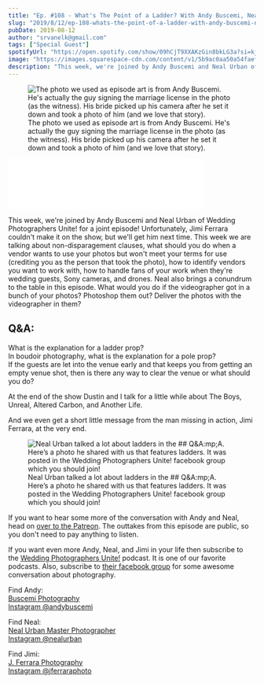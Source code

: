 ```yaml
---
title: "Ep. #108 - What's The Point of a Ladder? With Andy Buscemi, Neal Urban, and Jimi Ferrara of Wedding Photographers Unite!"
slug: "2019/8/12/ep-108-whats-the-point-of-a-ladder-with-andy-buscemi-neal-urban-and-jimi-ferrera-of-wedding-photographers-unite"
pubDate: 2019-08-12
author: "srvanelk@gmail.com"
tags: ["Special Guest"]
spotifyUrl: "https://open.spotify.com/show/09hCjT9XXAKzGin8bkLG3a?si=kjRZvQ1JTb6Ov3HVzSSlWA"
image: "https://images.squarespace-cdn.com/content/v1/5b9ac0aa50a54faef024c950/1565638151244-BW4QZSYDI90TL2XTXJVW/AB-1.jpg?format=original"
description: "This week, we're joined by Andy Buscemi and Neal Urban of Wedding Photographers Unite! for a joint episode! Unfortunately, Jimi Ferrara couldn't make it on the show, but we'll get him next time. This week we are talking about non-disparagement clauses, what should you do when a vendor wants to use your photos but won't meet your terms for use (crediting you as the person that took the photo), how to identify vendors you want to work with, how to handle fans of your work when they're wedding guests, Sony cameras, and drones. Neal also brings a conundrum to the table in this episode. What would you do if the videographer got in a bunch of your photos? Photoshop them out? Deliver the photos with the videographer in them?"
---
```


<figure>
  <img src="https://images.squarespace-cdn.com/content/v1/5b9ac0aa50a54faef024c950/1565638151244-BW4QZSYDI90TL2XTXJVW/AB-1.jpg?format=original" alt=" The photo we used as episode art is from Andy Buscemi. He's actually the guy signing the marriage license in the photo (as the witness). His bride picked up his camera after he set it down and took a photo of him (and we love that story). " />
  <figcaption>The photo we used as episode art is from Andy Buscemi. He's actually the guy signing the marriage license in the photo (as the witness). His bride picked up his camera after he set it down and took a photo of him (and we love that story).</figcaption>
</figure>
<iframe class="embedly-embed" src="//cdn.embedly.com/widgets/media.html?src=https%3A%2F%2Fanchor.fm%2Fweddingphotohangover%2Fembed%2Fepisodes%2FEp--108---Whats-The-Point-of-a-Ladder--With-Andy-Buscemi--Neal-Urban--and-Jimi-Ferrera-of-Wedding-Photographers-Unite-e4u406&url=https%3A%2F%2Fanchor.fm%2Fweddingphotohangover%2Fepisodes%2FEp--108---Whats-The-Point-of-a-Ladder--With-Andy-Buscemi--Neal-Urban--and-Jimi-Ferrera-of-Wedding-Photographers-Unite-e4u406&image=https%3A%2F%2Fd3t3ozftmdmh3i.cloudfront.net%2Fproduction%2Fpodcast_uploaded_episode400%2F805714%2F805714-1565636895851-730b63316f7bc.jpg&key=61d05c9d54e8455ea7a9677c366be814&type=text%2Fhtml&schema=anchor&wmode=opaque" width="400" height="102" scrolling="no" frameborder="0" allow="autoplay; fullscreen" allowfullscreen="true"></iframe>

This week, we're joined by Andy Buscemi and Neal Urban of Wedding Photographers Unite! for a joint episode! Unfortunately, Jimi Ferrara couldn't make it on the show, but we'll get him next time. This week we are talking about non-disparagement clauses, what should you do when a vendor wants to use your photos but won't meet your terms for use (crediting you as the person that took the photo), how to identify vendors you want to work with, how to handle fans of your work when they're wedding guests, Sony cameras, and drones. Neal also brings a conundrum to the table in this episode. What would you do if the videographer got in a bunch of your photos? Photoshop them out? Deliver the photos with the videographer in them?

## Q&A:  
What is the explanation for a ladder prop?  
In boudoir photography, what is the explanation for a pole prop?  
If the guests are let into the venue early and that keeps you from getting an empty venue shot, then is there any way to clear the venue or what should you do?

At the end of the show Dustin and I talk for a little while about The Boys, Unreal, Altered Carbon, and Another Life.

And we even get a short little message from the man missing in action, Jimi Ferrara, at the very end.

<figure>
  <img src="https://images.squarespace-cdn.com/content/v1/5b9ac0aa50a54faef024c950/1565638403303-CLLSI4YFDKXEED3RL1IK/Neal+Urban+Ladder+Photo.jpg?format=original" alt=" Neal Urban talked a lot about ladders in the ## Q&A:mp;A. Here’s a photo he shared with us that features ladders. It was posted in the  Wedding Photographers Unite! facebook group  which you should join! " />
  <figcaption>Neal Urban talked a lot about ladders in the ## Q&A:mp;A. Here’s a photo he shared with us that features ladders. It was posted in the  Wedding Photographers Unite! facebook group  which you should join!</figcaption>
</figure>

If you want to hear some more of the conversation with Andy and Neal, head on [over to the Patreon](https://www.patreon.com/posts/ep-108-andy-and-29113655). The outtakes from this episode are public, so you don't need to pay anything to listen.

If you want even more Andy, Neal, and Jimi in your life then subscribe to the [Wedding Photographers Unite!](http://www.weddingphotographersunite.com/) podcast. It is one of our favorite podcasts. Also, subscribe to [their facebook group](https://www.facebook.com/groups/985127834948280/) for some awesome conversation about photography.

Find Andy:  
[Buscemi Photography](https://www.buscemiphotography.com/)  
[Instagram @andybuscemi](https://www.instagram.com/andybuscemi/)

Find Neal:  
[Neal Urban Master Photographer](https://www.nealurban.com/)  
[Instagram @nealurban](https://www.instagram.com/nealurban/)

Find Jimi:  
[J. Ferrara Photography](https://www.jamesferrara.com/)  
[Instagram @jferraraphoto](https://www.instagram.com/jferraraphoto/)
